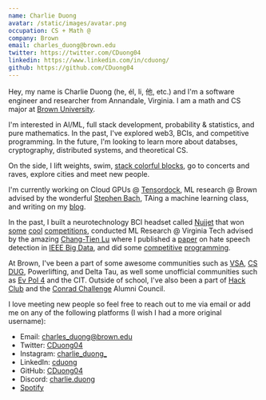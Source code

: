 ```yaml
---
name: Charlie Duong
avatar: /static/images/avatar.png
occupation: CS + Math @
company: Brown
email: charles_duong@brown.edu
twitter: https://twitter.com/CDuong04
linkedin: https://www.linkedin.com/in/cduong/
github: https://github.com/CDuong04
---
```


Hey, my name is Charlie Duong (he, él, li, 他, etc.) and I'm a software engineer and researcher from Annandale, Virginia. I am a math and CS major at [Brown University](https://www.brown.edu/).

I'm interested in AI/ML, full stack development, probability & statistics, and pure mathematics. In the past, I've explored web3, BCIs, and competitive programming. In the future, I'm looking to learn more about databses, cryptography, distributed systems, and theoretical CS.

On the side, I lift weights, swim, [stack colorful blocks](https://ch.tetr.io/u/cduong04), go to concerts and raves, explore cities and meet new people.

I'm currently working on Cloud GPUs @ [Tensordock](https://tensordock.com/), ML research @ Brown advised by the wonderful [Stephen Bach](https://cs.brown.edu/people/sbach/), TAing a machine learning class, and writing on my [blog](/blog).

In the past, I built a neurotechnology BCI headset called [Nujjet](https://nujjet.com/) that won [some](https://diamondchallenge.org/) [cool](https://www.gatsvi.org/) [competitions](https://www.conradchallenge.org/), conducted ML Research @ Virginia Tech advised by the amazing [Chang-Tien Lu](https://people.cs.vt.edu/ctlu/) where I published a [paper](https://ieeexplore.ieee.org/document/10020510/) on hate speech detection in [IEEE Big Data](https://bigdataieee.org/BigData2022/), and did some [competitive](http://www.usaco.org/) [programming](https://codeforces.com/).

At Brown, I've been a part of some awesome communities such as [VSA](https://www.instagram.com/brownvsa/), [CS DUG](https://browncsdug.com/), Powerlifting, and Delta Tau, as well some unofficial communities such as [Ev Pol 4](https://www.instagram.com/ep4.memes/) and the CIT. Outside of school, I've also been a part of [Hack Club](https://hackclub.com/) and the [Conrad Challenge](https://www.conradchallenge.org/) Alumni Council.

I love meeting new people so feel free to reach out to me via email or add me on any of the following platforms (I wish I had a more original username):

- Email: charles_duong@brown.edu
- Twitter: [CDuong04](https://twitter.com/CDuong04)
- Instagram: [charlie_duong\_](https://www.instagram.com/charlie_duong_/)
- LinkedIn: [cduong](https://www.linkedin.com/in/cduong/)
- GitHub: [CDuong04](https://github.com/CDuong04)
- Discord: [charlie.duong](https://discordapp.com/users/494586207020515338)
- [Spotify](https://open.spotify.com/user/flamingsnake123?si=e6894e1260034b51&nd=1)
